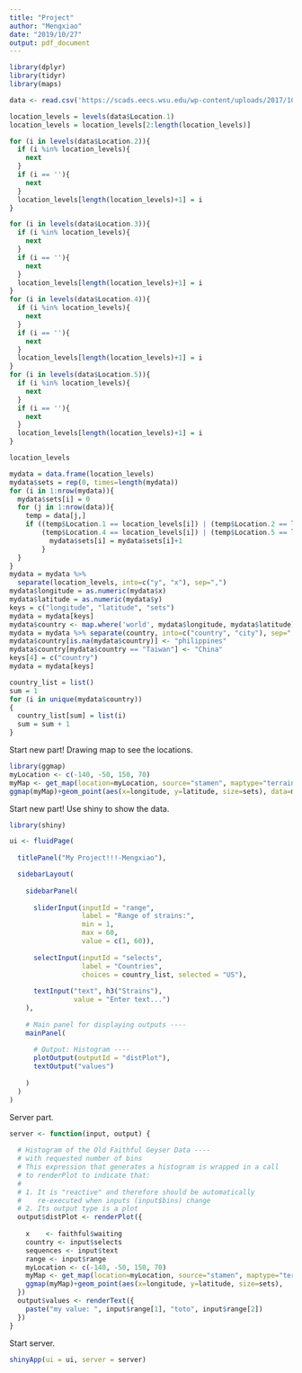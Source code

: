 ```yaml
---
title: "Project"
author: "Mengxiao"
date: "2019/10/27"
output: pdf_document
---
```


```r
library(dplyr)
library(tidyr)
library(maps)

data <- read.csv('https://scads.eecs.wsu.edu/wp-content/uploads/2017/10/AM_strains_clean.csv', fileEncoding='utf-16', na.string = '?', sep='\t')
```
```r
location_levels = levels(data$Location.1)
location_levels = location_levels[2:length(location_levels)]

for (i in levels(data$Location.2)){
  if (i %in% location_levels){
    next
  }
  if (i == ''){
    next
  }
  location_levels[length(location_levels)+1] = i
}

for (i in levels(data$Location.3)){
  if (i %in% location_levels){
    next
  }
  if (i == ''){
    next
  }
  location_levels[length(location_levels)+1] = i
}
for (i in levels(data$Location.4)){
  if (i %in% location_levels){
    next
  }
  if (i == ''){
    next
  }
  location_levels[length(location_levels)+1] = i
}
for (i in levels(data$Location.5)){
  if (i %in% location_levels){
    next
  }
  if (i == ''){
    next
  }
  location_levels[length(location_levels)+1] = i
}
```
```r
location_levels
```
```r
mydata = data.frame(location_levels)
mydata$sets = rep(0, times=length(mydata))
for (i in 1:nrow(mydata)){
  mydata$sets[i] = 0
  for (j in 1:nrow(data)){
    temp = data[j,]
    if ((temp$Location.1 == location_levels[i]) | (temp$Location.2 == location_levels[i]) | (temp$Location.3 == location_levels[i]) |
        (temp$Location.4 == location_levels[i]) | (temp$Location.5 == location_levels[i])){
          mydata$sets[i] = mydata$sets[i]+1
        }
  }
}
mydata = mydata %>% 
  separate(location_levels, into=c("y", "x"), sep=",")
mydata$longitude = as.numeric(mydata$x)
mydata$latitude = as.numeric(mydata$y)
keys = c("longitude", "latitude", "sets")
mydata = mydata[keys]
mydata$country <- map.where('world', mydata$longitude, mydata$latitude)
mydata = mydata %>% separate(country, into=c("country", "city"), sep=":")
mydata$country[is.na(mydata$country)] <- "philippines"
mydata$country[mydata$country == "Taiwan"] <- "China"
keys[4] = c("country")
mydata = mydata[keys]

country_list = list()
sum = 1
for (i in unique(mydata$country))
{
  country_list[sum] = list(i)
  sum = sum + 1
} 
```


Start new part! Drawing map to see the locations.
```r
library(ggmap)
myLocation <- c(-140, -50, 150, 70)
myMap <- get_map(location=myLocation, source="stamen", maptype="terrain", zoom=3)
ggmap(myMap)+geom_point(aes(x=longitude, y=latitude, size=sets), data=mydata, alpha=0.5, color="darkred")
```

Start new part! Use shiny to show the data.
```r
library(shiny)

ui <- fluidPage(
  
  titlePanel("My Project!!!-Mengxiao"),

  sidebarLayout(
    
    sidebarPanel(
      
      sliderInput(inputId = "range",
                  label = "Range of strains:",
                  min = 1,
                  max = 60,
                  value = c(1, 60)),
      
      selectInput(inputId = "selects",
                  label = "Countries",
                  choices = country_list, selected = "US"),
      
      textInput("text", h3("Strains"), 
                value = "Enter text...")  
    ),
    
    # Main panel for displaying outputs ----
    mainPanel(
      
      # Output: Histogram ----
      plotOutput(outputId = "distPlot"),
      textOutput("values")
      
    )
  )
)
```
Server part.
```r
server <- function(input, output) {
  
  # Histogram of the Old Faithful Geyser Data ----
  # with requested number of bins
  # This expression that generates a histogram is wrapped in a call
  # to renderPlot to indicate that:
  #
  # 1. It is "reactive" and therefore should be automatically
  #    re-executed when inputs (input$bins) change
  # 2. Its output type is a plot
  output$distPlot <- renderPlot({
    
    x    <- faithful$waiting
    country <- input$selects
    sequences <- input$text
    range <- input$range
    myLocation <- c(-140, -50, 150, 70)
    myMap <- get_map(location=myLocation, source="stamen", maptype="terrain", zoom=3)
    ggmap(myMap)+geom_point(aes(x=longitude, y=latitude, size=sets),   data=mydata[mydata$sets<=input$range[2]&mydata$sets>=input$range[1],], alpha=0.5, color="darkred")
  }) 
  output$values <- renderText({
    paste("my value: ", input$range[1], "toto", input$range[2])
  })
}
```
Start server.
```r
shinyApp(ui = ui, server = server)
```